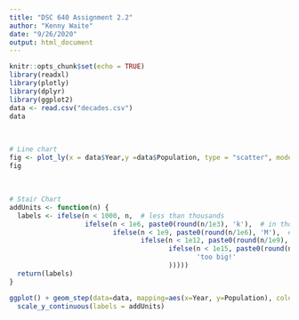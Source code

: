 ```yaml
---
title: "DSC 640 Assignment 2.2"
author: "Kenny Waite"
date: "9/26/2020"
output: html_document
---
```

```r
knitr::opts_chunk$set(echo = TRUE)
library(readxl)
library(plotly)
library(dplyr)
library(ggplot2)
data <- read.csv("decades.csv")
data
```
<br>

```r
# Line chart
fig <- plot_ly(x = data$Year,y =data$Population, type = "scatter", mode = "lines") %>% layout(title = 'World Population by Year',yaxis = list(rangemode = "tozero", ticks = "outside", title = "World Population(Billions)"), xaxis = list(ticks = "outside", title = "Year"))
fig
```
<br>

```r
# Stair Chart
addUnits <- function(n) {
  labels <- ifelse(n < 1000, n,  # less than thousands
                   ifelse(n < 1e6, paste0(round(n/1e3), 'k'),  # in thousands
                          ifelse(n < 1e9, paste0(round(n/1e6), 'M'),  # in millions
                                 ifelse(n < 1e12, paste0(round(n/1e9), 'B'), # in billions
                                        ifelse(n < 1e15, paste0(round(n/1e12), 'T'), # in trillions
                                               'too big!'
                                        )))))
  return(labels)
}

ggplot() + geom_step(data=data, mapping=aes(x=Year, y=Population), color = "green") +labs(title='World Population by Year', x ="Year", y = "World Population(Billions)") + expand_limits(y = 0) +
  scale_y_continuous(labels = addUnits)
```